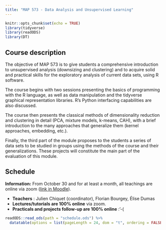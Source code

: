 ```yaml
---
title: "MAP 573 - Data Analysis and Unsupervised Learning"
---
```


```r
knitr::opts_chunk$set(echo = TRUE)
library(tidyverse)
library(readODS)
library(DT)
```

## Course description

The objective of MAP 573 is to give students a comprehensive introduction to unsupervised analysis (downsizing and clustering) and to acquire solid and practical skills for the exploratory analysis of current data sets, using R software.

The course begins with two sessions presenting the basics of programming with the R language, as well as data manipulation and the tidyverse graphical representation libraries. R's Python interfacing capabilities are also discussed.

The course then presents the classical methods of dimensionality reduction and clustering in detail (PCA, mixture models, k-means, CAH), with a brief introduction to the many approaches that generalize them (kernel approaches, embedding, etc.).

Finally, the third part of the module proposes to the students a series of data sets to be studied in groups using the methods of the course and their generalizations. These projects will constitute the main part of the evaluation of this module.


## Schedule

<div class="alert alert-danger">
  <strong>Information:</strong> From October 30 and for at least a month, all teachings are online via zoom (<a href="https://moodle.polytechnique.fr/enrol/index.php?id=9404">link in Moodle</a>). 
</div>

  - **Teachers** : Julien Chiquet (coordinator), Florian Bourgey, Élise Dumas
  - **Lectures/tutorials are 100% online** via zoom.
  - **Practicals and projects follow-up are 100% online** :'-(

```r
readODS::read_ods(path = "schedule.ods") %>% 
  datatable(options = list(pageLength = 24, dom = "t", ordering = FALSE), rownames = FALSE)
```



